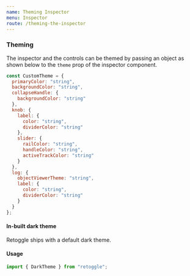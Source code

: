 ```yaml
---
name: Theming Inspector
menu: Inspector
route: /theming-the-inspector
---
```



### Theming

The inspector and the controls can be themed by passing an object as shown below to the `theme` prop of the inspector component.

```javascript
const CustomTheme = {
  primaryColor: "string",
  backgroundColor: "string",
  collapseHandle: {
    backgroundColor: "string"
  },
  knob: {
    label: {
      color: "string",
      dividerColor: "string"
    },
    slider: {
      railColor: "string",
      handleColor: "string",
      activeTrackColor: "string"
    }
  },
  log: {
    objectViewerTheme: "string",
    label: {
      color: "string",
      dividerColor: "string"
    }
  }
};
```

#### In-built dark theme

Retoggle ships with a default dark theme.

#### Usage

```javascript
import { DarkTheme } from "retoggle";
```

<Playground>
  <Inspector theme={DarkTheme} usePortal={false} />
</Playground>
